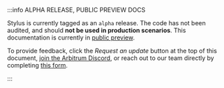 :::info ALPHA RELEASE, PUBLIC PREVIEW DOCS

Stylus is currently tagged as an `alpha` release. The code has not been audited, and should **not be used in production scenarios**. This documentation is currently in [public preview](/stylus/concepts/public-preview-expectations).

To provide feedback, click the _Request an update_ button at the top of this document, [join the Arbitrum Discord](https://discord.gg/arbitrum), or reach out to our team directly by completing [this form](http://bit.ly/3yy6EUK).

:::
